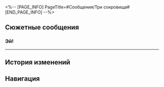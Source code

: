 <%-- [PAGE_INFO]
PageTitle=#Сообщения/Три сокровища#
[END_PAGE_INFO] --%>
{{Сообщение Инфобокс
|id          = 152
|Изображение = НИП Три сокровища Иконка.png
|Тип         = Группа
|Персонажи   = [[Аргенти]]; [[Бутхилл]]; [[Первопроходец]]
|Фракция     = Другие
}}

==Сюжетные сообщения==
===Эй!===
{{Сообщения
|условие_получения = 
|текст =
:{Выбор} Тут?
:'''(Первопроходец):''' Эй!
:'''(Первопроходец):''' Тут? Приём!
:'''Аргенти:''' Я здесь, {{MC|ж=моя дорогая подруга|м=мой дорогой друг}}.
:'''(Первопроходец):''' А Бутхилл?
:'''(Первопроходец):''' У меня к вам дело. Срочное.
:'''Аргенти:''' Брат Бутхилл тоже здесь.
:'''Аргенти:''' Но придётся подождать, кто-то украл его шляпу.
:{Выбор} Поможете?
::'''(Первопроходец):''' Поможете? Это правда срочно.
:{Выбор} Я правда очень спешу...
::'''(Первопроходец):''' Это очень срочно.
:'''Аргенти:''' Не волнуйся, {{MC|ж=моя дорогая подруга|м=мой дорогой друг}}.
:'''Аргенти:''' Вижу, как он возвращается. Шляпа у него.
:'''Бутхилл:''' Омилеть просто! Здесь на улицах полный хаос.
:'''Бутхилл:''' Даже не говори ничего. У некоторых в голове никакого порядка, один бардак.
:'''(Первопроходец):''' Ладно, хватит болтать.
:'''(Первопроходец):''' Похоже, я {{MC|ж=нашла|м=нашёл}} организацию, о которой вы говорили.
:'''Бутхилл:''' Что? Где? Говори быстрее!
:'''(Первопроходец):''' В двух словах сложно объяснить. Приезжайте в отель Мира грёз, скорее!
:'''(Первопроходец):''' Они как раз угрожают моей подруге. Ситуация не самая оптимистичная.
:'''Бутхилл:''' Отель Мира грёз? Хорошо, я понял, скоро буду.
:'''Аргенти:''' Твои друзья - мои друзья.
:'''Аргенти:''' Я к вам присоединюсь и помогу избавиться от невзгод, друзья.
}}
----

==История изменений==
{{История изменений|3.5}}

==Навигация==
{{Сообщения Навбокс}}